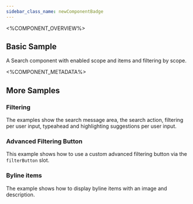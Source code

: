 ```yaml
---
sidebar_class_name: newComponentBadge
---
```



<%COMPONENT_OVERVIEW%>

## Basic Sample
A Search component with enabled scope and items and filtering by scope.

<Basic />

<%COMPONENT_METADATA%>

## More Samples

### Filtering
The examples show the search message area, the search action, filtering per user input, typeahead and highlighting suggestions per user input.

<Advanced />

### Advanced Filtering Button
This example shows how to use a custom advanced filtering button via the `filterButton` slot.

<AdvancedFilter />

### Byline items
The example shows how to display byline items with an image and description.

<Byline />

